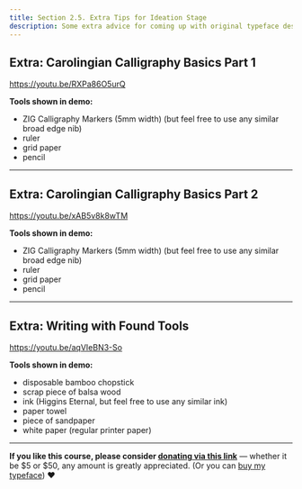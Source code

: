 ```yaml
---
title: Section 2.5. Extra Tips for Ideation Stage
description: Some extra advice for coming up with original typeface design ideas
---
```


## Extra: Carolingian Calligraphy Basics Part 1

https://youtu.be/RXPa86O5urQ

**Tools shown in demo:**

* ZIG Calligraphy Markers (5mm width) (but feel free to use any similar broad edge nib)
* ruler
* grid paper
* pencil

***

## Extra: Carolingian Calligraphy Basics Part 2

https://youtu.be/xAB5v8k8wTM

**Tools shown in demo:**

* ZIG Calligraphy Markers (5mm width) (but feel free to use any similar broad edge nib)
* ruler
* grid paper
* pencil

***

## Extra: Writing with Found Tools

https://youtu.be/aqVIeBN3-So

**Tools shown in demo:**

* disposable bamboo chopstick
* scrap piece of balsa wood
* ink (Higgins Eternal, but feel free to use any similar ink)
* paper towel
* piece of sandpaper
* white paper (regular printer paper)

***

**If you like this course, please consider [donating via this link](https://www.paypal.com/donate?hosted_button_id=EJMNLBTAH6WUA)**  — whether it be $5 or $50, any amount is greatly appreciated. (Or you can [buy my typeface](https://www.futurefonts.xyz/space-type/)) ❤️